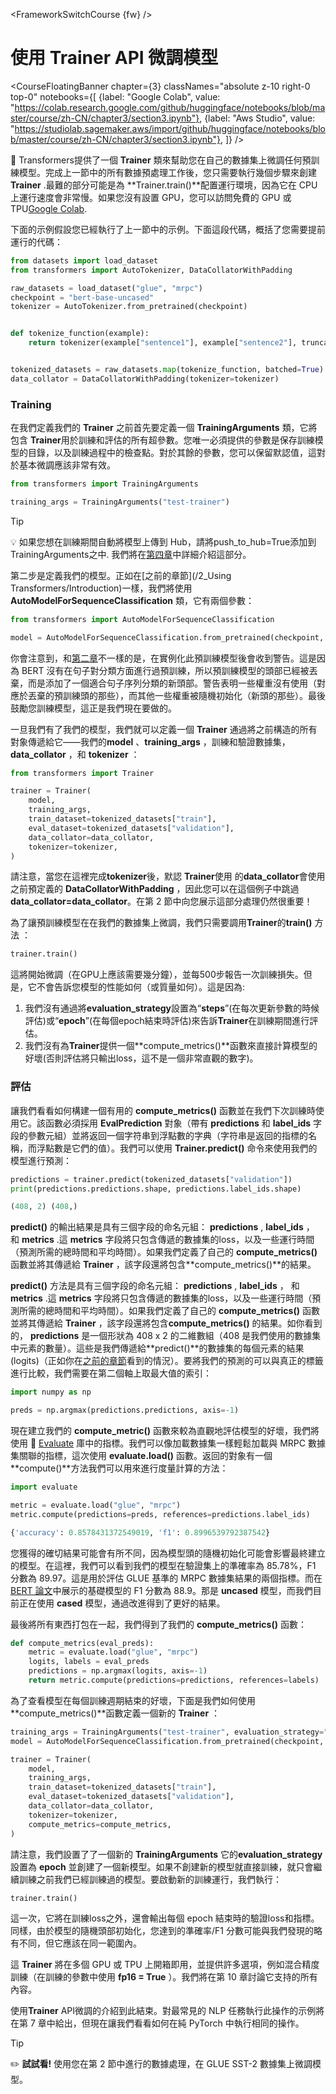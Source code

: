 <FrameworkSwitchCourse {fw} />

# 使用 Trainer API 微調模型

<CourseFloatingBanner chapter={3}
  classNames="absolute z-10 right-0 top-0"
  notebooks={[
    {label: "Google Colab", value: "https://colab.research.google.com/github/huggingface/notebooks/blob/master/course/zh-CN/chapter3/section3.ipynb"},
    {label: "Aws Studio", value: "https://studiolab.sagemaker.aws/import/github/huggingface/notebooks/blob/master/course/zh-CN/chapter3/section3.ipynb"},
]} />

<Youtube id="nvBXf7s7vTI"/>

🤗 Transformers提供了一個 **Trainer** 類來幫助您在自己的數據集上微調任何預訓練模型。完成上一節中的所有數據預處理工作後，您只需要執行幾個步驟來創建 **Trainer** .最難的部分可能是為 **Trainer.train()**配置運行環境，因為它在 CPU 上運行速度會非常慢。如果您沒有設置 GPU，您可以訪問免費的 GPU 或 TPU[Google Colab](https://colab.research.google.com/).

下面的示例假設您已經執行了上一節中的示例。下面這段代碼，概括了您需要提前運行的代碼：

```py
from datasets import load_dataset
from transformers import AutoTokenizer, DataCollatorWithPadding

raw_datasets = load_dataset("glue", "mrpc")
checkpoint = "bert-base-uncased"
tokenizer = AutoTokenizer.from_pretrained(checkpoint)


def tokenize_function(example):
    return tokenizer(example["sentence1"], example["sentence2"], truncation=True)


tokenized_datasets = raw_datasets.map(tokenize_function, batched=True)
data_collator = DataCollatorWithPadding(tokenizer=tokenizer)
```

### Training

在我們定義我們的 **Trainer** 之前首先要定義一個 **TrainingArguments** 類，它將包含 **Trainer**用於訓練和評估的所有超參數。您唯一必須提供的參數是保存訓練模型的目錄，以及訓練過程中的檢查點。對於其餘的參數，您可以保留默認值，這對於基本微調應該非常有效。

```py
from transformers import TrainingArguments

training_args = TrainingArguments("test-trainer")
```

> [!TIP]
> 💡 如果您想在訓練期間自動將模型上傳到 Hub，請將push_to_hub=True添加到TrainingArguments之中. 我們將在[第四章](/course/chapter4/3)中詳細介紹這部分。

第二步是定義我們的模型。正如在[之前的章節](/2_Using Transformers/Introduction)一樣，我們將使用 **AutoModelForSequenceClassification** 類，它有兩個參數：

```py
from transformers import AutoModelForSequenceClassification

model = AutoModelForSequenceClassification.from_pretrained(checkpoint, num_labels=2)
```

你會注意到，和[第二章](/course/chapter2)不一樣的是，在實例化此預訓練模型後會收到警告。這是因為 BERT 沒有在句子對分類方面進行過預訓練，所以預訓練模型的頭部已經被丟棄，而是添加了一個適合句子序列分類的新頭部。警告表明一些權重沒有使用（對應於丟棄的預訓練頭的那些），而其他一些權重被隨機初始化（新頭的那些）。最後鼓勵您訓練模型，這正是我們現在要做的。

一旦我們有了我們的模型，我們就可以定義一個 **Trainer** 通過將之前構造的所有對象傳遞給它——我們的**model** 、**training_args** ，訓練和驗證數據集，**data_collator** ，和 **tokenizer** ：

```py
from transformers import Trainer

trainer = Trainer(
    model,
    training_args,
    train_dataset=tokenized_datasets["train"],
    eval_dataset=tokenized_datasets["validation"],
    data_collator=data_collator,
    tokenizer=tokenizer,
)
```

請注意，當您在這裡完成**tokenizer**後，默認 **Trainer**使用 的**data_collator**會使用之前預定義的 **DataCollatorWithPadding** ，因此您可以在這個例子中跳過 **data_collator=data_collator**。在第 2 節中向您展示這部分處理仍然很重要！

為了讓預訓練模型在在我們的數據集上微調，我們只需要調用**Trainer**的**train()** 方法 ：

```py
trainer.train()
```

這將開始微調（在GPU上應該需要幾分鐘），並每500步報告一次訓練損失。但是，它不會告訴您模型的性能如何（或質量如何）。這是因為:

1. 我們沒有通過將**evaluation_strategy**設置為“**steps**”(在每次更新參數的時候評估)或“**epoch**”(在每個epoch結束時評估)來告訴**Trainer**在訓練期間進行評估。
2. 我們沒有為**Trainer**提供一個**compute_metrics()**函數來直接計算模型的好壞(否則評估將只輸出loss，這不是一個非常直觀的數字)。


### 評估

讓我們看看如何構建一個有用的 **compute_metrics()** 函數並在我們下次訓練時使用它。該函數必須採用 **EvalPrediction** 對象（帶有 **predictions** 和 **label_ids** 字段的參數元組）並將返回一個字符串到浮點數的字典（字符串是返回的指標的名稱，而浮點數是它們的值）。我們可以使用 **Trainer.predict()** 命令來使用我們的模型進行預測：

```py
predictions = trainer.predict(tokenized_datasets["validation"])
print(predictions.predictions.shape, predictions.label_ids.shape)
```

```python out
(408, 2) (408,)
```

 **predict()** 的輸出結果是具有三個字段的命名元組： **predictions** , **label_ids** ， 和 **metrics** .這 **metrics** 字段將只包含傳遞的數據集的loss，以及一些運行時間（預測所需的總時間和平均時間）。如果我們定義了自己的 **compute_metrics()** 函數並將其傳遞給 **Trainer** ，該字段還將包含**compute_metrics()**的結果。

**predict()** 方法是具有三個字段的命名元組： **predictions** , **label_ids** ， 和 **metrics** .這 **metrics** 字段將只包含傳遞的數據集的loss，以及一些運行時間（預測所需的總時間和平均時間）。如果我們定義了自己的 **compute_metrics()** 函數並將其傳遞給 **Trainer** ，該字段還將包含**compute_metrics()** 的結果。如你看到的， **predictions** 是一個形狀為 408 x 2 的二維數組（408 是我們使用的數據集中元素的數量）。這些是我們傳遞給**predict()**的數據集的每個元素的結果(logits)（正如你在[之前的章節](/course/chapter2)看到的情況）。要將我們的預測的可以與真正的標籤進行比較，我們需要在第二個軸上取最大值的索引：

```py
import numpy as np

preds = np.argmax(predictions.predictions, axis=-1)
```

現在建立我們的 **compute_metric()** 函數來較為直觀地評估模型的好壞，我們將使用 🤗 [Evaluate](https://github.com/huggingface/evaluate/) 庫中的指標。我們可以像加載數據集一樣輕鬆加載與 MRPC 數據集關聯的指標，這次使用 **evaluate.load()** 函數。返回的對象有一個 **compute()**方法我們可以用來進行度量計算的方法：

```py
import evaluate

metric = evaluate.load("glue", "mrpc")
metric.compute(predictions=preds, references=predictions.label_ids)
```

```python out
{'accuracy': 0.8578431372549019, 'f1': 0.8996539792387542}
```

您獲得的確切結果可能會有所不同，因為模型頭的隨機初始化可能會影響最終建立的模型。在這裡，我們可以看到我們的模型在驗證集上的準確率為 85.78%，F1 分數為 89.97。這是用於評估 GLUE 基準的 MRPC 數據集結果的兩個指標。而在[BERT 論文](https://arxiv.org/pdf/1810.04805.pdf)中展示的基礎模型的 F1 分數為 88.9。那是 **uncased** 模型，而我們目前正在使用 **cased** 模型，通過改進得到了更好的結果。

最後將所有東西打包在一起，我們得到了我們的 **compute_metrics()** 函數：

```py
def compute_metrics(eval_preds):
    metric = evaluate.load("glue", "mrpc")
    logits, labels = eval_preds
    predictions = np.argmax(logits, axis=-1)
    return metric.compute(predictions=predictions, references=labels)
```

為了查看模型在每個訓練週期結束的好壞，下面是我們如何使用**compute_metrics()**函數定義一個新的 **Trainer** ：

```py
training_args = TrainingArguments("test-trainer", evaluation_strategy="epoch")
model = AutoModelForSequenceClassification.from_pretrained(checkpoint, num_labels=2)

trainer = Trainer(
    model,
    training_args,
    train_dataset=tokenized_datasets["train"],
    eval_dataset=tokenized_datasets["validation"],
    data_collator=data_collator,
    tokenizer=tokenizer,
    compute_metrics=compute_metrics,
)
```

請注意，我們設置了了一個新的 **TrainingArguments** 它的**evaluation_strategy** 設置為 **epoch** 並創建了一個新模型。如果不創建新的模型就直接訓練，就只會繼續訓練之前我們已經訓練過的模型。要啟動新的訓練運行，我們執行：

```
trainer.train()
```

這一次，它將在訓練loss之外，還會輸出每個 epoch 結束時的驗證loss和指標。同樣，由於模型的隨機頭部初始化，您達到的準確率/F1 分數可能與我們發現的略有不同，但它應該在同一範圍內。

這 **Trainer** 將在多個 GPU 或 TPU 上開箱即用，並提供許多選項，例如混合精度訓練（在訓練的參數中使用 **fp16 = True** ）。我們將在第 10 章討論它支持的所有內容。

使用**Trainer** API微調的介紹到此結束。對最常見的 NLP 任務執行此操作的示例將在第 7 章中給出，但現在讓我們看看如何在純 PyTorch 中執行相同的操作。

> [!TIP]
> ✏️ **試試看!** 使用您在第 2 節中進行的數據處理，在 GLUE SST-2 數據集上微調模型。

